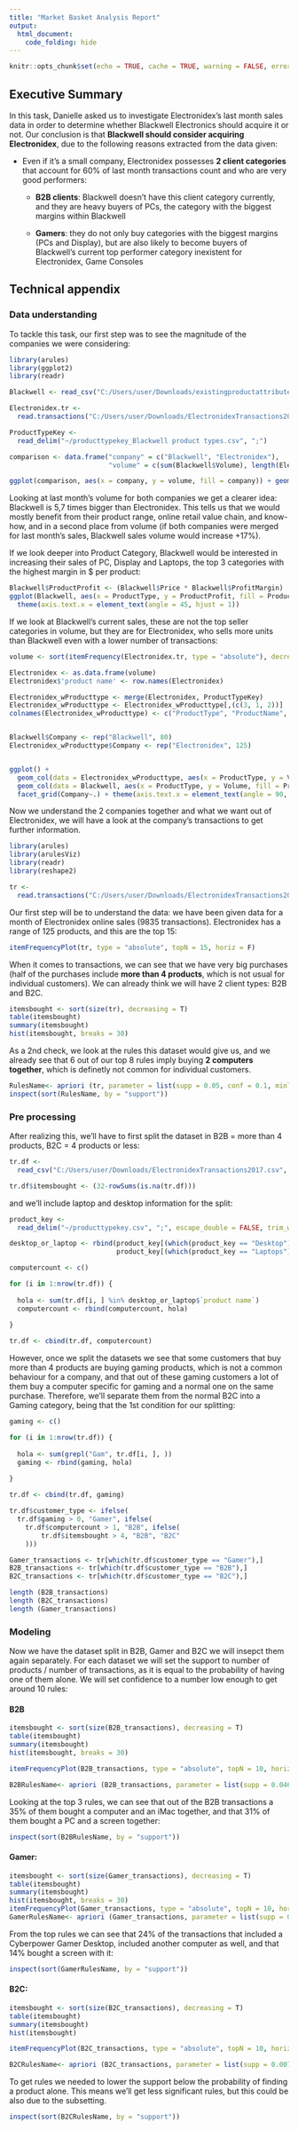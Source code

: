 ```yaml
---
title: "Market Basket Analysis Report"
output: 
  html_document:
    code_folding: hide
---
```


```r
knitr::opts_chunk$set(echo = TRUE, cache = TRUE, warning = FALSE, error = FALSE, message = FALSE)
```

## Executive Summary

In this task, Danielle asked us to investigate Electronidex’s last month sales data in order to determine whether Blackwell Electronics should acquire it or not. Our conclusion is that **Blackwell should consider acquiring Electronidex**, due to the following reasons extracted from the data given:

* Even if it's a small company, Electronidex possesses **2 client categories** that account for 60% of last month transactions count and who are very good performers:

  + **B2B clients**: Blackwell doesn't have this client category currently, and they are heavy buyers of PCs, the category with the biggest margins within Blackwell

  + **Gamers**: they do not only buy categories with the biggest margins (PCs and Display), but are also likely to become buyers of Blackwell’s current top performer category inexistent for Electronidex, Game Consoles

## Technical appendix

### Data understanding

To tackle this task, our first step was to see the magnitude of the companies we were considering:

```r
library(arules)
library(ggplot2)
library(readr)

Blackwell <- read_csv("C:/Users/user/Downloads/existingproductattributes2017.csv")

Electronidex.tr <- 
  read.transactions("C:/Users/user/Downloads/ElectronidexTransactions2017.csv", sep = ",")

ProductTypeKey <-
  read_delim("~/producttypekey_Blackwell product types.csv", ";")
```

```r
comparison <- data.frame("company" = c("Blackwell", "Electronidex"), 
                         "volume" = c(sum(Blackwell$Volume), length(Electronidex.tr)))

ggplot(comparison, aes(x = company, y = volume, fill = company)) + geom_col()
```

Looking at last month’s volume for both companies we get a clearer idea: Blackwell is 5,7 times bigger than Electronidex. This tells us that we would mostly benefit from their product range, online retail value chain, and know-how, and in a second place from volume (if both companies were merged for last month’s sales, Blackwell sales volume would increase +17%).

If we look deeper into Product Category, Blackwell would be interested in increasing their sales of PC, Display and Laptops, the top 3 categories with the highest margin in $ per product:

```r
Blackwell$ProductProfit <- (Blackwell$Price * Blackwell$ProfitMargin)
ggplot(Blackwell, aes(x = ProductType, y = ProductProfit, fill = ProductType)) + geom_boxplot() +
  theme(axis.text.x = element_text(angle = 45, hjust = 1))
```

If we look at Blackwell’s current sales, these are not the top seller categories in volume, but they are for Electronidex, who sells more units than Blackwell even with a lower number of transactions:

```r

volume <- sort(itemFrequency(Electronidex.tr, type = "absolute"), decreasing = T)

Electronidex <- as.data.frame(volume)
Electronidex$'product name' <- row.names(Electronidex)

Electronidex_wProducttype <- merge(Electronidex, ProductTypeKey)
Electronidex_wProducttype <- Electronidex_wProducttype[,(c(3, 1, 2))]
colnames(Electronidex_wProducttype) <- c("ProductType", "ProductName", "Volume")


Blackwell$Company <- rep("Blackwell", 80)
Electronidex_wProducttype$Company <- rep("Electronidex", 125)


ggplot() +
  geom_col(data = Electronidex_wProducttype, aes(x = ProductType, y = Volume, fill = ProductType)) +
  geom_col(data = Blackwell, aes(x = ProductType, y = Volume, fill = ProductType)) +
  facet_grid(Company~.) + theme(axis.text.x = element_text(angle = 90, hjust = 1))
```

Now we understand the 2 companies together and what we want out of Electronidex, we will have a look at the company's transactions to get further information.

```r
library(arules)
library(arulesViz)
library(readr)
library(reshape2)

tr <-
  read.transactions("C:/Users/user/Downloads/ElectronidexTransactions2017.csv", sep = ",")
```

Our first step will be to understand the data: we have been given data for a month of Electronidex online sales (9835 transactions). Electronidex has a range of 125 products, and this are the top 15:

```r
itemFrequencyPlot(tr, type = "absolute", topN = 15, horiz = F)
```

When it comes to transactions, we can see that we have very big purchases (half of the purchases include **more than 4 products**, which is not usual for individual customers). We can already think we will have 2 client types: B2B and B2C.

```r
itemsbought <- sort(size(tr), decreasing = T)
table(itemsbought)
summary(itemsbought)
hist(itemsbought, breaks = 30)
```

As a 2nd check, we look at the rules this dataset would give us, and we already see that 6 out of our top 8 rules imply buying **2 computers together**, which is definetly not common for individual customers.

```r
RulesName<- apriori (tr, parameter = list(supp = 0.05, conf = 0.1, minlen = 2))
inspect(sort(RulesName, by = "support"))
```

### Pre processing

After realizing this, we'll have to first split the dataset in B2B = more than 4 products, B2C = 4 products or less:

```r
tr.df <- 
  read_csv("C:/Users/user/Downloads/ElectronidexTransactions2017.csv", col_names = FALSE)

tr.df$itemsbought <- (32-rowSums(is.na(tr.df)))
```

and we'll include laptop and desktop information for the split:

```r
product_key <-
  read_delim("~/producttypekey.csv", ";", escape_double = FALSE, trim_ws = TRUE)

desktop_or_laptop <- rbind(product_key[(which(product_key == "Desktop")-125),], 
                           product_key[(which(product_key == "Laptops")-125),])

computercount <- c()

for (i in 1:nrow(tr.df)) {
  
  hola <- sum(tr.df[i, ] %in% desktop_or_laptop$`product name`)
  computercount <- rbind(computercount, hola)
  
}

tr.df <- cbind(tr.df, computercount)
```

However, once we split the datasets we see that some customers that buy more than 4 products are buying gaming products, which is not a common behaviour for a company, and that out of these gaming customers a lot of them buy a computer specific for gaming and a normal one on the same purchase. Therefore, we'll separate them from the normal B2C into a Gaming category, being that the 1st condition for our splitting:

```r
gaming <- c()

for (i in 1:nrow(tr.df)) {
  
  hola <- sum(grepl("Gam", tr.df[i, ], ))
  gaming <- rbind(gaming, hola)
  
}

tr.df <- cbind(tr.df, gaming)
```

```r
tr.df$customer_type <- ifelse(
  tr.df$gaming > 0, "Gamer", ifelse(
    tr.df$computercount > 1, "B2B", ifelse(
        tr.df$itemsbought > 4, "B2B", "B2C"
    )))

Gamer_transactions <- tr[which(tr.df$customer_type == "Gamer"),]
B2B_transactions <- tr[which(tr.df$customer_type == "B2B"),]
B2C_transactions <- tr[which(tr.df$customer_type == "B2C"),]

length (B2B_transactions)
length (B2C_transactions)
length (Gamer_transactions)
```

### Modeling

Now we have the dataset split in B2B, Gamer and B2C we will insepct them again separately. For each dataset we will set the support to number of products / number of transactions, as it is equal to the probability of having one of them alone. We will set confidence to a number low enough to get around 10 rules:

#### B2B

```r
itemsbought <- sort(size(B2B_transactions), decreasing = T)
table(itemsbought)
summary(itemsbought)
hist(itemsbought, breaks = 30)

itemFrequencyPlot(B2B_transactions, type = "absolute", topN = 10, horiz = F)

B2BRulesName<- apriori (B2B_transactions, parameter = list(supp = 0.046, conf = 0.4, minlen = 2))
```

Looking at the top 3 rules, we can see that out of the B2B transactions a 35% of them bought a computer and an iMac together, and that 31% of them bought a PC and a screen together:

```r
inspect(sort(B2BRulesName, by = "support"))
```


#### Gamer:

```r
itemsbought <- sort(size(Gamer_transactions), decreasing = T)
table(itemsbought)
summary(itemsbought)
hist(itemsbought, breaks = 30)
itemFrequencyPlot(Gamer_transactions, type = "absolute", topN = 10, horiz = F)
GamerRulesName<- apriori (Gamer_transactions, parameter = list(supp = 0.05, conf = 0.5, minlen = 2))
```

From the top rules we can see that 24% of the transactions that included a Cyberpower Gamer Desktop, included another computer as well, and that 14% bought a screen with it:

```r
inspect(sort(GamerRulesName, by = "support"))
```

#### B2C:

```r
itemsbought <- sort(size(B2C_transactions), decreasing = T)
table(itemsbought)
summary(itemsbought)
hist(itemsbought)

itemFrequencyPlot(B2C_transactions, type = "absolute", topN = 10, horiz = F)

B2CRulesName<- apriori (B2C_transactions, parameter = list(supp = 0.0075, conf = 0.1, minlen = 2))

```

To get rules we needed to lower the support below the probability of finding a product alone. This means we'll get less significant rules, but this could be also due to the subsetting. 

```r
inspect(sort(B2CRulesName, by = "support"))
```

